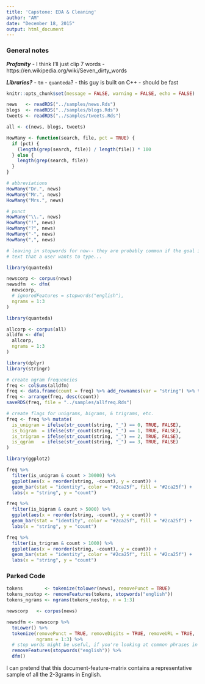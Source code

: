 ```yaml
---
title: 'Capstone: EDA & Cleaning'
author: "AM"
date: "December 18, 2015"
output: html_document
---
```


### General notes

***Profanity***
  - I think I'll just clip 7 words
  - https://en.wikipedia.org/wiki/Seven_dirty_words
  
***Libraries?***
  - `tm`
  - `quanteda`?
      - this guy is built on C++
      - should be fast
  

```r
knitr::opts_chunk$set(message = FALSE, warning = FALSE, echo = FALSE)
```

```r
news   <- readRDS("../samples/news.Rds")
blogs  <- readRDS("../samples/blogs.Rds")
tweets <- readRDS("../samples/tweets.Rds")

all <- c(news, blogs, tweets)
```

```r
HowMany <- function(search, file, pct = TRUE) {
  if (pct) { 
    (length(grep(search, file)) / length(file)) * 100
  } else {
    length(grep(search, file))
  }
}

# abbreviations
HowMany("Dr.", news)
HowMany("Mr.", news)
HowMany("Mrs.", news)

# punct
HowMany("\\.", news)
HowMany("!", news)
HowMany("?", news)
HowMany("-", news)
HowMany(",", news)
```

```r
# leaving in stopwords for now-- they are probably common if the goal is to predict
# text that a user wants to type...

library(quanteda)

newscorp <- corpus(news)
newsdfm  <- dfm(
  newscorp,
  # ignoredFeatures = stopwords("english"),
  ngrams = 1:3
)
```

```r
library(quanteda)

allcorp <- corpus(all)
alldfm <- dfm(
  allcorp,
  ngrams = 1:3
)

```


```r
library(dplyr)
library(stringr)

# create ngram frequencies
freq <- colSums(alldfm)
freq <- data.frame(count = freq) %>% add_rownames(var = "string") %>% tbl_df()
freq <- arrange(freq, desc(count))
saveRDS(freq, file = "../samples/allfreq.Rds")

# create flags for unigrams, bigrams, & trigrams, etc.
freq <- freq %>% mutate(
  is_unigram = ifelse(str_count(string, "_") == 0, TRUE, FALSE),
  is_bigram  = ifelse(str_count(string, "_") == 1, TRUE, FALSE),
  is_trigram = ifelse(str_count(string, "_") == 2, TRUE, FALSE),
  is_qgram   = ifelse(str_count(string, "_") == 3, TRUE, FALSE)
)
```

```r
library(ggplot2)

freq %>% 
  filter(is_unigram & count > 30000) %>% 
  ggplot(aes(x = reorder(string, -count), y = count)) + 
  geom_bar(stat = "identity", color = "#2ca25f", fill = "#2ca25f") +
  labs(x = "string", y = "count")

freq %>% 
  filter(is_bigram & count > 5000) %>% 
  ggplot(aes(x = reorder(string, -count), y = count)) + 
  geom_bar(stat = "identity", color = "#2ca25f", fill = "#2ca25f") +
  labs(x = "string", y = "count")

freq %>% 
  filter(is_trigram & count > 1000) %>% 
  ggplot(aes(x = reorder(string, -count), y = count)) + 
  geom_bar(stat = "identity", color = "#2ca25f", fill = "#2ca25f") +
  labs(x = "string", y = "count")
```

### Parked Code

```r
tokens        <- tokenize(tolower(news), removePunct = TRUE)
tokens_nostop <- removeFeatures(tokens, stopwords("english"))
tokens_ngrams <- ngrams(tokens_nostop, n = 1:3)
```

```r
newscorp   <- corpus(news)

newsdfm <- newscorp %>% 
  toLower() %>% 
  tokenize(removePunct = TRUE, removeDigits = TRUE, removeURL = TRUE,
           ngrams = 1:3) %>% 
  # stop words might be useful, if you're looking at common phrases in english?
  removeFeatures(stopwords("english")) %>% 
  dfm()
```

I can pretend that this document-feature-matrix contains a representative sample of all the 2-3grams in English.